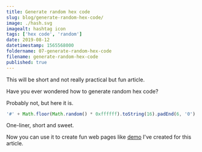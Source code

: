 ```yaml
---
title: Generate random hex code
slug: blog/generate-random-hex-code/
image: ./hash.svg
imagealt: hashtag icon
tags: ['hex code', 'random']
date: 2019-08-12
datetimestamp: 1565568000
foldername: 07-generate-random-hex-code
filename: generate-random-hex-code
published: true
---
```


This will be short and not really practical but fun article.

Have you ever wondered how to generate random hex code?

Probably not, but here it is.

<!-- prettier-ignore  -->
```js
'#' + Math.floor(Math.random() * 0xffffff).toString(16).padEnd(6, '0');
```

One-liner, short and sweet.

Now you can use it to create fun web pages like [demo](http://random-hex.netlify.com) I've created for this article.
